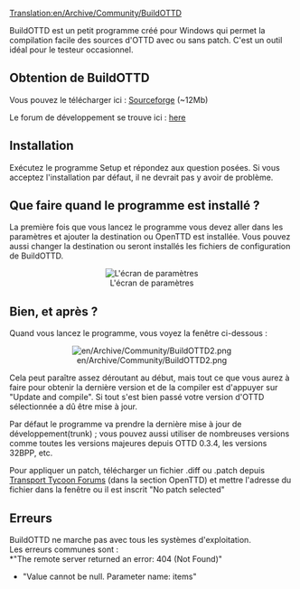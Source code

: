 [[Translation:en/Archive/Community/BuildOTTD]]
{{fr/Traduction|en/Archive/Community/BuildOTTD|0}}


{{en/Warning|'''BuildOTTD is having trouble on vista. If you have vista do not use BuildOTTD.'''<br>
}}

BuildOTTD est un petit programme créé pour Windows qui permet la compilation facile des sources d'OTTD avec ou sans patch.
C'est un outil idéal pour le testeur occasionnel. 

== Obtention de BuildOTTD ==
Vous pouvez le télécharger ici : [https://sourceforge.net/projects/bottd/ Sourceforge] (~12Mb)

Le forum de développement se trouve ici : [http://www.tt-forums.net/viewtopic.php?f=33&t=31823 here]

== Installation ==
Exécutez le programme Setup et répondez aux question posées.
Si vous acceptez l'installation par défaut, il ne devrait pas y avoir de problème.
{{en/Warning|'''Ne pas installer vers une destination contenant des espaces'''}}

== Que faire quand le programme est installé ? ==

La première fois que vous lancez le programme vous devez aller dans les paramètres et ajouter la destination ou OpenTTD est installée. Vous pouvez aussi changer la destination ou seront installés les fichiers de configuration de BuildOTTD.

<center>[[File:en/Archive/Community/BuildOTTD settings1.png|L'écran de paramètres]]</center>

== Bien, et après ? ==
Quand vous lancez le programme, vous voyez la fenêtre ci-dessous :
<center>[[File:en/Archive/Community/BuildOTTD2.png]]</center>
Cela peut paraître assez déroutant au début, mais tout ce que vous aurez à faire  pour obtenir la dernière version et de la compiler est d'appuyer sur "Update and compile". Si tout s'est bien passé votre version d'OTTD sélectionnée a dû être mise à jour.

Par défaut le programme va prendre la dernière mise à jour de développement(trunk) ; vous pouvez aussi utiliser de nombreuses versions comme toutes les versions majeures depuis OTTD 0.3.4, les versions 32BPP, etc.

Pour appliquer un patch, télécharger un fichier .diff ou .patch depuis [http://www.tt-forums.net/index.php?c=20 Transport Tycoon Forums] (dans la section OpenTTD) et mettre l'adresse du fichier dans la fenêtre ou il est inscrit "No patch selected"


== Erreurs ==
BuildOTTD ne marche pas avec tous les systèmes d'exploitation.<br>
Les erreurs communes sont : <br>
*"The remote server returned an error: 404 (Not Found)"
*"Value cannot be null. Parameter name: items"


